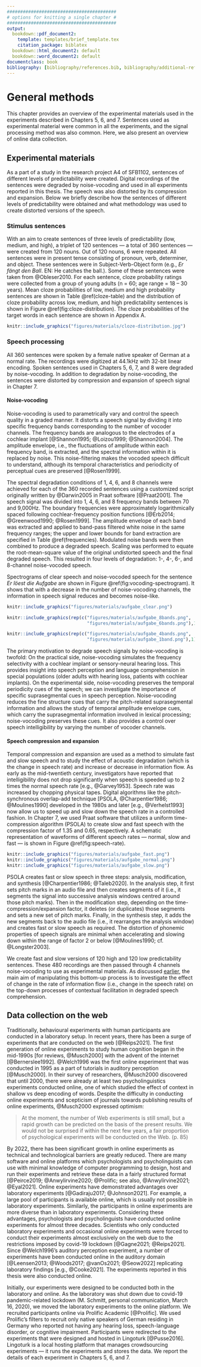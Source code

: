 ```yaml
---
#########################################
# options for knitting a single chapter #
#########################################
output:
  bookdown::pdf_document2:
    template: templates/brief_template.tex
    citation_package: biblatex
  bookdown::html_document2: default
  bookdown::word_document2: default
documentclass: book
bibliography: [bibliography/references.bib, bibliography/additional-references.bib]
---
```


# General methods {#chapter-methods}
\chaptermark{Methods}

This chapter provides an overview of the experimental materials used in the experiments described in Chapters 5, 6, and 7.
Sentences used as experimental material were common in all the experiments,
and the signal processing method was also common.
Here, we also present an overview of online data collection.

## Experimental materials {#experimental-materials}

As a part of a study in the research project A4 of SFB1102, sentences of different levels of predictability were created.
Digital recordings of the sentences were degraded by noise-vocoding and used in all experiments reported in this thesis.
The speech was also distorted by its compression and expansion.
<!-- In all the experiments in this thesis, we used spoken sentences which were degraded by noise-vocoding. -->
<!-- We processed those spoken sentences to create different versions of distorted speech. -->
Below we briefly describe how the sentences of different levels of predictability were obtained
and what methodology was used to create distorted versions of the speech.

### Stimulus sentences

With an aim to create sentences of three levels of predictability (low, medium, and high), a triplet of 120 sentences --- a total of 360 sentences --- were created from 120 nouns.
Out of 120 nouns, 6 were repeated.
All sentences were in present tense consisting of pronoun, verb, determiner, and object.
These sentences were in Subject-Verb-Object form (e.g., *Er fängt den Ball*. EN: He catches the ball.).
Some of these sentences were taken from @Obleser2010.
For each sentence, cloze probability ratings were collected from a group of young adults (n = 60; age range = 18 – 30 years).
Mean cloze probabilities of low, medium and high probability sentences are shown in Table \@ref(cloze-table) and
<!--Mean cloze probabilities were 0.022 (SD = 0.027; range = 0.00 – 0.09) for low predictability sentences,
0.274 (SD = 0.134; range = 0.1 – 0.55) for medium predictability sentences,
and 0.752 (SD = 0.123; range = 0.56 – 1.00) for high predictability sentences.-->
the distribution of cloze probability across low, medium, and high predictability sentences is shown in Figure \@ref(fig:cloze-distribution).
The cloze probabilities of the target words in each sentence are shown in Appendix A.

\begin{table}[ht]
\begin{center}
\caption{Cloze probabilities of high, medium and low predictability sentences} 
\label{cloze-table} 
\vskip 0.12in
\begin{tabular}{c c c}
\toprule
 & \multicolumn{2}{c}{Cloze probability} \\
\cmidrule(l){2-3}
Predictability & Mean $\pm$ SD & Range \\
\midrule
Low & 0.022 $\pm$ 0.027 & 0.00 – 0.09 \\
Medium & 0.274 $\pm$ 0.134 & 0.1 – 0.55 \\
High & 0.752 $\pm$ 0.123 & 0.56 – 1.00 \\
\bottomrule
\end{tabular}
\end{center}
\end{table}

```r
knitr::include_graphics("figures/materials/cloze-distribution.jpg")
```


### Speech processing {#speech-processing}

All 360 sentences were spoken by a female native speaker of German at a normal rate.
The recordings were digitized at 44.1kHz with 32-bit linear encoding.
Spoken sentences used in Chapters 5, 6, 7, and 8 were degraded by noise-vocoding.
In addition to degradation by noise-vocoding, the sentences were distorted by compression and expansion of speech signal in Chapter 7.

#### Noise-vocoding {#noise-vocoding}

<!-- If the cut-off frequencies of the bandwidth of the speech signal (i.e., the analysis band) and the bandwidth of the noise do not match then the resulting noise-vocoded speech becomes spectrally shifted [e.g., @Faulkner2012]. -->
Noise-vocoding is used to parametrically vary and control the speech quality in a graded manner.
<!-- It largely removes the spectral details of the speech signal but preserves the temporal and preiodicity cues [@Rosen1999]. -->
It distorts a speech signal by dividing it into specific frequency bands corresponding to the number of vocoder channels.
The frequency bands are analogous to the electrodes of a cochlear implant [@Shannon1995; @Loizou1999; @Shannon2004].
The amplitude envelope, i.e., the fluctuations of amplitude within each frequency band, is extracted, and the spectral information within it is replaced by noise.
This noise-filtering makes the vocoded speech difficult to understand, although its temporal characteristics and periodicity of perceptual cues are preserved [@Rosen1999].

The spectral degradation conditions of 1, 4, 6, and 8 channels were achieved for each of the 360 recorded sentences using a customized script originally written by @Darwin2005 in Praat software [@Praat2001].
The speech signal was divided into 1, 4, 6, and 8 frequency bands between 70 and 9,000Hz.
The boundary frequencies were approximately logarithmically spaced following cochlear-frequency position functions [@Erb2014; @Greenwood1990; @Rosen1999].
The amplitude envelope of each band was extracted and applied to band-pass filtered white noise in the same frequency ranges;
the upper and lower bounds for band extraction are specified in Table \@ref(frequencies).
Modulated noise bands were then combined to produce a degraded speech.
Scaling was performed to equate the root-mean-square value of the original undistorted speech and the final degraded speech.
This resulted in four levels of degradation: 1-, 4-, 6-, and 8-channel noise-vocoded speech.
<!-- The 1-channel noise-vocoding provides a baseline condition as speech encoded with only one frequency band is least to non-intelligible. -->
<!--However, speech vocoded through four or more channels has been shown to be well intelligible – Ueda and Nakajima (2017) derived from the factor analysis of spectral fluctuations in eight languages, including German, that four channels are sufficient, and they also identified the optimal boundary frequencies for 4 channels vocoding.
These are similar, although not identical, to the cochlear-frequency position function-based boundary frequencies chosen in the current study.-->

Spectrograms of clear speech and noise-vocoded speech for the sentence *Er löest die Aufgabe* are shown in Figure \@ref(fig:vocoding-spectrogram). It shows that with a decrease in the number of noise-vocoding channels, the information in speech signal reduces and becomes noise-like.

```r

knitr::include_graphics("figures/materials/aufgabe_clear.png")

knitr::include_graphics(rep(c("figures/materials/aufgabe_8bands.png",
                              "figures/materials/aufgabe_6bands.png"),1))

knitr::include_graphics(rep(c("figures/materials/aufgabe_4bands.png",
                              "figures/materials/aufgabe_1band.png"),1))

```

```{=tex}
\begin{table}[H]
\begin{center}
\tiny
\caption{Boundary frequencies (in Hz) for 1, 4, 6 and 8 channels noise-vocoding conditions} 
\label{frequencies} 
\vskip 0.12in
\begin{tabular}{llllllllll} 
\hline
Number of channels     &    Boundary frequencies \\
\hline
1   &   70    &   9000   &     &     &       &       &        &       &   \\

4   &   70    &   423   &   1304  &   3504  &   9000    &       &        &       &   \\

6   &   70    &   268   &   633   &   1304  &   2539    &   4813    &    9000    &       &   \\

8   &   70    &   207   &   423   &   764   &   1304    &   2156    &    3504    &   5634    &   9000\\
\hline
\end{tabular} 
\end{center} 
\end{table}
```

The primary motivation to degrade speech signals by noise-vocoding is twofold:
On the practical side, noise-vocoding simulates the frequency selectivity with a cochlear implant or sensory-neural hearing loss.
This provides insight into speech perception and language comprehension in special populations (older adults with hearing loss, patients with cochlear implants).
On the experimental side, noise-vocoding preserves the temporal periodicity cues of the speech;
we can investigate the importance of specific suprasegmental cues in speech perception.
Noise-vocoding reduces the fine structure cues that carry the pitch-related suprasegmental information
and allows the study of temporal amplitude envelope cues, which carry the suprasegmental information involved in lexical processing;
noise-vocoding preserves these cues.
It also provides a control over speech intelligibility by varying the number of vocoder channels.

#### Speech compression and expansion {#compression-expansion}

Temporal compression and expansion are used as a method to simulate fast and slow speech and
to study the effect of acoustic degradation (which is the change in speech rate) and increase or decrease in information flow.
As early as the mid-twentieth century, investigators have reported that intelligibility does not drop significantly when speech is speeded up to 2 times the normal speech rate [e.g., @Garvey1953].
Speech rate was increased by chopping physical tapes.
Digital algorithms like the pitch-synchronous overlap-add technique [PSOLA, @Charpentier1986; @Moulines1990] developed in the 1980s and later [e.g., @Verhelst1993] now allow us to speed up and slow down the speech rate in a controlled fashion.
In Chapter 7, we used Praat software that utilizes a uniform time-compression algorithm (PSOLA) to create slow and fast speech with the compression factor of 1.35 and 0.65, respectively.
A schematic representation of waveforms of different speech rates --- normal, slow and fast --- is shown in Figure \@ref(fig:speech-rate).

```r

knitr::include_graphics("figures/materials/aufgabe_fast.png")
knitr::include_graphics("figures/materials/aufgabe_normal.png")
knitr::include_graphics("figures/materials/aufgabe_slow.png")

```

PSOLA creates fast or slow speech in three steps: analysis, modification, and synthesis [@Charpentier1986; @Taleb2020].
In the analysis step, it first sets pitch marks in an audio file and then creates segments of it
(i.e., it segments the signal into successive analysis windows centred around those pitch marks).
Then in the modification step, depending on the time-compression/expansion factor, it deletes (or duplicates) those segments and sets a new set of pitch marks.
Finally, in the synthesis step, it adds the new segments back to the audio file (i.e., it rearranges the analysis window) and creates fast or slow speech as required.
The distortion of phonemic properties of speech signals are minimal when accelerating and slowing down within the range of factor 2 or below [@Moulines1990; cf. @Longster2003].

We create fast and slow versions of 120 high and 120 low predictability sentences.
These 480 recordings are then passed through 4 channels noise-vocoding to use as experimental materials.
As discussed [earlier](#research-goals), the main aim of manipulating this bottom-up process is to investigate the effect of change in the rate of information flow (i.e., change in the speech rate) on the top-down processes of contextual facilitation in degraded speech comprehension.
<!-- In Experiment 3, PSOLA algorithm in Praat software is used to increase the rate of speech by a factor of 0.65 before passing it through 4-channels noise-vocoding. -->

## Data collection on the web

<!--- Write a few sentences about similarity and dissimilarity about online and lab data collection.
- Cite the papers that have done such comparisons.
- Cite specifically the auditory modalities ones.
- Then mention Lingoturk, and Prolific.
- Mention screening in Prolific.

- Data colxn in lab and online
- Online expt hosting platform
- Recruiting participants online -->
Traditionally, behavioural experiments with human participants are conducted in a laboratory setup.
In recent years, there has been a surge of experiments that are conducted on the web [@Reips2021].
The first generation of online experiments to study human cognition began in the mid-1990s [for reviews, @Musch2000] with the advent of the internet [@Bernerslee1992].
@Welch1996 was the first online experiment that was conducted in 1995 as a part of tutorials in auditory perception [@Musch2000].
In their survey of researchers, @Musch2000 discovered that until 2000, there were already at least two psycholinguistics experiments conducted online,
one of which studied the effect of context in shallow vs deep encoding of words.
Despite the difficulty in conducting online experiments and scepticism of journals towards publishing results of online experiments,
@Musch2000 expressed optimism:

>
At the moment, the number of Web experiments is still small, but a rapid growth can be predicted on the basis of the present results.
We would not be surprised if within the next few years, a fair proportion of psychological experiments will be conducted on the Web. (p. 85)
<!-- > -->
<!-- > `r tufte::quote_footer('--- Musch & Reips, 2000, p. 85')` -->

<!-- It will be interesting to see how the experiences of the early researchers shape this new direction in psychological research." -->
By 2022, there has been significant growth in online experiments as technical and technological barriers are greatly reduced.
There are many software and online platforms which psychologists and psycholinguists can use with minimal knowledge of computer programming
to design, host and run their experiments and retrieve these data in a fairly structured format [@Peirce2019; @Anwylirvine2020; @Prolific; see also, @Anwylirvine2021; @Eyal2021].
Online experiments have demonstrated advantages over laboratory experiments [@Gadiraju2017; @Johnson2021].
For example, a large pool of participants is available online, which is usually not possible in laboratory experiments.
Similarly, the participants in online experiments are more diverse than in laboratory experiments.
Considering these advantages, psychologists and psycholinguists have conducted online experiments for almost three decades.
Scientists who only conducted laboratory experiments and occasional online experiments were forced to conduct their experiments almost exclusively on the web due to the restrictions imposed by covid-19 lockdown [@Gagne2021; @Reips2021].
Since @Welch1996's auditory perception experiment, a number of experiments have been conducted online in the auditory domain [@Leensen2013; @Woods2017; @vanOs2021; @Seow2022] replicating laboratory findings [e.g., @Cooke2021].
The experiments reported in this thesis were also conducted online.

Initially, our experiments were designed to be conducted both in the laboratory and online.
As the laboratory was shut down due to covid-19 pandemic-related lockdown (M. Schmitt, personal communication, March 16, 2020), we moved the laboratory experiments to the online platform.
We recruited participants online via Prolific Academic [@Prolific].
We used Prolific's filters to recruit only native speakers of German residing in Germany
who reported not having any hearing loss, speech-language disorder, or cognitive impairment.
Participants were redirected to the experiments that were designed and hosted in Lingoturk [@Pusse2016].
Lingoturk is a local hosting platform that manages crowdsourcing experiments --- it runs the experiments and stores the data.
We report the details of each experiment in Chapters 5, 6, and 7.

